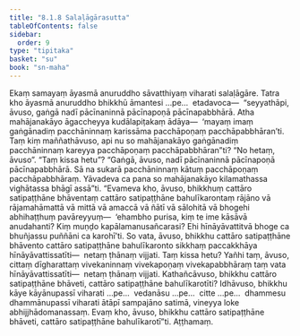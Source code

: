 ```yaml
---
title: "8.1.8 Salaḷāgārasutta"
tableOfContents: false
sidebar:
  order: 9
type: "tipitaka"
basket: "su"
book: "sn-maha"
---
```



<DynamicBreadcrumb />

<Division number="906" book="sn-maha">

<Paragraph number="1578" book="sn-maha">
Ekaṃ samayaṃ āyasmā anuruddho sāvatthiyaṃ viharati salaḷāgāre. Tatra kho āyasmā anuruddho bhikkhū āmantesi …pe…  etadavoca—  “seyyathāpi, āvuso, gaṅgā nadī pācīnaninnā pācīnapoṇā pācīnapabbhārā. Atha mahājanakāyo āgaccheyya kudālapiṭakaṃ ādāya—  ‘mayaṃ imaṃ gaṅgānadiṃ pacchāninnaṃ karissāma pacchāpoṇaṃ pacchāpabbhāran’ti. Taṃ kiṃ maññathāvuso, api nu so mahājanakāyo gaṅgānadiṃ pacchāninnaṃ kareyya pacchāpoṇaṃ pacchāpabbhāran”ti? “No hetaṃ, āvuso”. “Taṃ kissa hetu”? “Gaṅgā, āvuso, nadī pācīnaninnā pācīnapoṇā pācīnapabbhārā. Sā na sukarā pacchāninnaṃ kātuṃ pacchāpoṇaṃ pacchāpabbhāraṃ. Yāvadeva ca pana so mahājanakāyo kilamathassa vighātassa bhāgī assā”ti.
</Paragraph>

<Paragraph number="1579" book="sn-maha">
“Evameva kho, āvuso, bhikkhuṃ cattāro satipaṭṭhāne bhāventaṃ cattāro satipaṭṭhāne bahulīkarontaṃ rājāno vā rājamahāmattā vā mittā vā amaccā vā ñātī vā sālohitā vā bhogehi abhihaṭṭhuṃ pavāreyyuṃ—  ‘ehambho purisa, kiṃ te ime kāsāvā anudahanti? Kiṃ muṇḍo kapālamanusañcarasi? Ehi hīnāyāvattitvā bhoge ca bhuñjassu puññāni ca karohī’ti.
</Paragraph>

<Paragraph number="1580" book="sn-maha">
So vata, āvuso, bhikkhu cattāro satipaṭṭhāne bhāvento cattāro satipaṭṭhāne bahulīkaronto sikkhaṃ paccakkhāya hīnāyāvattissatīti—  netaṃ ṭhānaṃ vijjati. Taṃ kissa hetu? Yañhi taṃ, āvuso, cittaṃ dīgharattaṃ vivekaninnaṃ vivekapoṇaṃ vivekapabbhāraṃ taṃ vata hīnāyāvattissatīti—  netaṃ ṭhānaṃ vijjati. Kathañcāvuso, bhikkhu cattāro satipaṭṭhāne bhāveti, cattāro satipaṭṭhāne bahulīkarotīti? Idhāvuso, bhikkhu kāye kāyānupassī viharati …pe…  vedanāsu …pe…  citte …pe…  dhammesu dhammānupassī viharati ātāpī sampajāno satimā, vineyya loke abhijjhādomanassaṃ. Evaṃ kho, āvuso, bhikkhu cattāro satipaṭṭhāne bhāveti, cattāro satipaṭṭhāne bahulīkarotī”ti.

</Paragraph>
</Division>

<Paragraph number="1581" type="center" book="sn-maha">
Aṭṭhamaṃ.
</Paragraph>